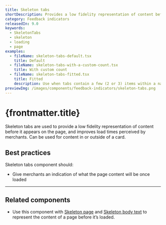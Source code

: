 ```yaml
---
title: Skeleton tabs
shortDescription: Provides a low fidelity representation of content before it appears, improving perceived load times.
category: Feedback indicators
releasedIn: 9.0
keywords:
  - SkeletonTabs
  - skeleton
  - loading
  - page
examples:
  - fileName: skeleton-tabs-default.tsx
    title: Default
  - fileName: skeleton-tabs-with-a-custom-count.tsx
    title: With custom count
  - fileName: skeleton-tabs-fitted.tsx
    title: Fitted
    description: Use when tabs contain a few (2 or 3) items within a narrow column.
previewImg: /images/components/feedback-indicators/skeleton-tabs.png
---
```


# {frontmatter.title}

<Lede>

Skeleton tabs are used to provide a low fidelity representation of content before it appears on the page, and improves load times perceived by merchants. Can be used for content in or outside of a card.

</Lede>

<Examples />

<Props componentName={frontmatter.title} />

## Best practices

Skeleton tabs component should:

- Give merchants an indication of what the page content will be once loaded

---

## Related components

- Use this component with [Skeleton page](/components/feedback-indicators/skeleton-page) and [Skeleton body text](/components/feedback-indicators/skeleton-body-text) to represent the content of a page before it’s loaded.
